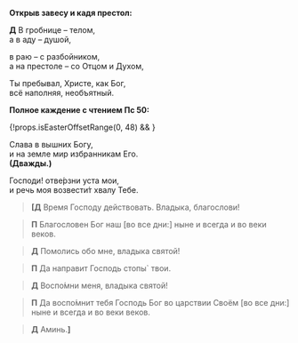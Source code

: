 
**Открыв завесу и кадя престол:**

**Д** В гробнице – телом,  
а в аду – душой,

в раю – с разбойником,  
а на престоле – со Отцом и Духом,

Ты пребывал, Христе, как Бог,  
всё наполняя, необъятный.

**Полное каждение с чтением Пс 50:**

<MdxLoader src="Shared/Psalm50" />

{!props.isEasterOffsetRange(0, 48) && <MdxLoader src="Shared/Paraklit" lang={props.lang} />}

Слава в вышних Богу,  
и на земле мир избранникам Его.  
**(Дважды.)**

Господи! отве́рзни уста мои,  
и речь моя возвести́т хвалу Тебе.

> **<b>[</b>Д**
> Время Господу действовать. Владыка, благослови!

> **П**
> Благословен Бог наш <R>[</R>во все дни:<R>]</R>
> ныне и всегда и во веки веков.

> **Д**
> Помолись обо мне, владыка святой!

> **П**
> Да направит Господь стопы` твои.

> **Д**
> Воспо́мни меня, владыка святой!

> **П**
> Да воспо́мнит тебя Господь Бог во царствии Своём
> <R>[</R>во все дни:<R>]</R>
> ны­не и всегда и во веки веков.

> **Д** Аминь.**<b>]</b>**
